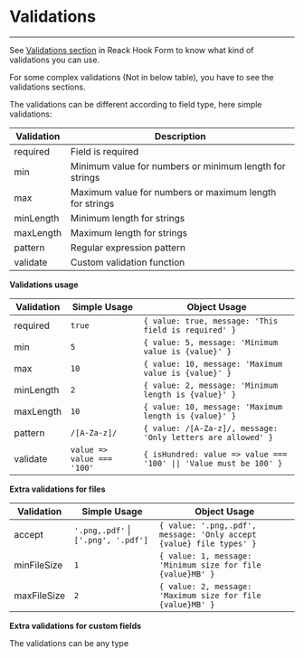 
<Meta title="Validations" />

# Validations
---------------

See [Validations section](https://react-hook-form.com/docs/useform/register) in Reack Hook Form to know what kind of validations you can use.

For some complex validations (Not in below table), you have to see the validations sections.

The validations can be different according to field type, here simple validations:

| Validation | Description |
| ---------- | ----------- |
| required   | Field is required |
| min        | Minimum value for numbers or minimum length for strings |
| max        | Maximum value for numbers or maximum length for strings |
| minLength  | Minimum length for strings |
| maxLength  | Maximum length for strings |
| pattern    | Regular expression pattern |
| validate   | Custom validation function |


**Validations usage**


| Validation | Simple Usage | Object Usage |
| ---------- | ------------ | ------------ |
| required   | `true` | `{ value: true, message: 'This field is required' }` |
| min        | `5` | `{ value: 5, message: 'Minimum value is {value}' }` |
| max        | `10` | `{ value: 10, message: 'Maximum value is {value}' }` |
| minLength  | `2` | `{ value: 2, message: 'Minimum length is {value}' }` |
| maxLength  | `10` | `{ value: 10, message: 'Maximum length is {value}' }` |
| pattern    | `/[A-Za-z]/` | `{ value: /[A-Za-z]/, message: 'Only letters are allowed' }` |
| validate   | `value => value === '100'` | `{ isHundred: value => value === '100' \|\| 'Value must be 100' }` |


**Extra validations for files**

| Validation | Simple Usage | Object Usage |
| ---------- | ------------ | ------------ |
| accept     | `'.png,.pdf'` \| `['.png', '.pdf']` | `{ value: '.png,.pdf', message: 'Only accept {value} file types' }` |
| minFileSize| `1` | `{ value: 1, message: 'Minimum size for file {value}MB' }` |
| maxFileSize| `2` | `{ value: 2, message: 'Maximum size for file {value}MB' }` |

**Extra validations for custom fields**

The validations can be any type